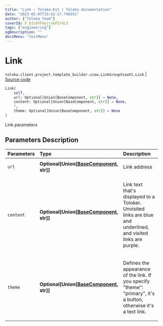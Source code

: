```yaml
---
title: "Link — Toloka-Kit | Toloka documentation"
date: "2023-02-07T15:42:17.749351"
author: ["Toloka Team"]
coverId: F_bIcOYF9yjrxkPZrXc3
tags: ["engineering"]
ogDescription: ""
docsMenu: "tkitMenu"
---
```


# Link
`toloka.client.project.template_builder.view.LinkGroupViewV1.Link` | [Source code](https://github.com/Toloka/toloka-kit/blob/v1.1.3/src/client/project/template_builder/view.py#L327)

```python
Link(
    self,
    url: Optional[Union[BaseComponent, str]] = None,
    content: Optional[Union[BaseComponent, str]] = None,
    *,
    theme: Optional[Union[BaseComponent, str]] = None
)
```

Link parameters

## Parameters Description

| Parameters | Type | Description |
| :----------| :----| :-----------|
`url`|**Optional\[Union\[[BaseComponent](/docs-new/toloka-kit/reference/toloka.client.project.template_builder.base.BaseComponent), str\]\]**|<p>Link address</p>
`content`|**Optional\[Union\[[BaseComponent](/docs-new/toloka-kit/reference/toloka.client.project.template_builder.base.BaseComponent), str\]\]**|<p>Link text that&#x27;s displayed to a Toloker. Unvisited links are blue and underlined, and visited links are purple.</p>
`theme`|**Optional\[Union\[[BaseComponent](/docs-new/toloka-kit/reference/toloka.client.project.template_builder.base.BaseComponent), str\]\]**|<p>Defines the appearance of the link. If you specify &quot;theme&quot;: &quot;primary&quot;, it&#x27;s a button, otherwise it&#x27;s a text link.</p>

